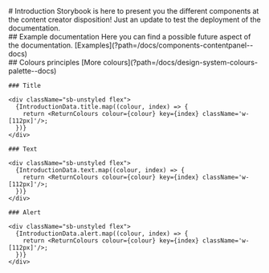 
<Meta title="Introduction" />
<div className="sb-container">
  <div className="sb-section-title">
    # Introduction 
    Storybook is here to present you the different components at the content creator disposition! Just an update to test the deployment of the documentation.
  </div>
  <div className="sb-section-title">
    ## Example documentation
    Here you can find a possible future aspect of the documentation. [Examples](?path=/docs/components-contentpanel--docs)
    </div>
  <div className="sb-section-title">
    ## Colours principles 
    [More colours](?path=/docs/design-system-colours-palette--docs)
    </div>

    ### Title

    <div className="sb-unstyled flex">
      {IntroductionData.title.map((colour, index) => {
        return <ReturnColours colour={colour} key={index} className='w-[112px]'/>;
      })}
    </div>

    ### Text

    <div className="sb-unstyled flex">
      {IntroductionData.text.map((colour, index) => {
        return <ReturnColours colour={colour} key={index} className='w-[112px]'/>;
      })}
    </div>

    ### Alert

    <div className="sb-unstyled flex">
      {IntroductionData.alert.map((colour, index) => {
        return <ReturnColours colour={colour} key={index} className='w-[112px]'/>;
      })}
    </div>

  </div>
